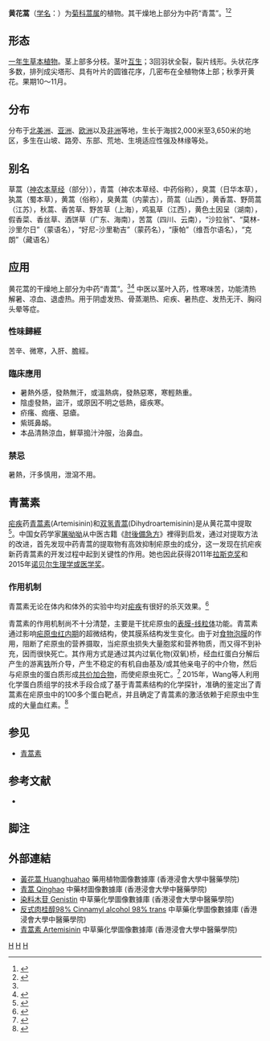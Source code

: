 {{Distinguish|青蒿}}
{{expand English}}
{{Speciesbox 
| taxon = Artemisia annua
| authority = Linn.
| image = Artemisia_annua.jpeg
}}
'''黄花蒿'''（[[学名|学名]]：{{lang|la|''Artemisia annua''}}）为[[菊科|菊科]][[蒿属|蒿属]]的植物。其干燥地上部分为中药“青蒿”。<ref name=cnpharm2015>{{cite book|title=中国药典2015版第一部|publisher=中国医药科技出版社|isbn=9787506773379|page=198<|url=http://www.drugfuture.com/Pharmacopoeia/CP2015-1/198-199.pdf|accessdate=19 January 2017|archiveurl=https://web.archive.org/web/20170119170527/http://www.drugfuture.com/Pharmacopoeia/CP2015-1/198-199.pdf|archivedate=2017-01-19|language=zh|format=PDF|quote=本品为菊科植物黄花蒿 Artemisia annua L. 的干燥地上部分。秋季花盛开时采割，除去老茎，阴干。|dead-url=no}}</ref><ref>{{cite news|title=抗瘧疾中藥──青蒿研究新知|url=http://www.nricm.edu.tw/files/14-1000-1344,r11-1.php|accessdate=2017-01-19|publisher=卫福部国家中医药研究所|quote=青蒿為菊科（Compositae）植物黃花蒿（Artemisia annua L.）的乾燥地上部分，性寒，味苦、辛，歸肝、膽經，主治暑邪發熱、陰虛發熱、夜熱早涼、骨蒸勞熱、瘧疾寒熱、濕熱黃疸|archive-url=https://web.archive.org/web/20170131193935/http://www.nricm.edu.tw/files/14-1000-1344,r11-1.php|archive-date=2017-01-31|dead-url=yes}}</ref>

== 形态 ==
[[一年生植物|一年生]][[草本植物|草本植物]]。茎上部多分枝。茎叶[[互生|互生]]；3回羽状全裂，裂片线形。头状花序多数，排列成尖塔形、具有叶片的圆锥花序，几密布在全植物体上部；秋季开黄花。果期10～11月。

== 分布 ==
分布于[[北美洲|北美洲]]、[[亚洲|亚洲]]、[[欧洲|欧洲]]以及[[非洲|非洲]]等地，生长于海拔2,000米至3,650米的地区，多生在山坡、路旁、东部、荒地、生境适应性强及林缘等处。

== 别名 ==
草蒿（[[神农本草经|神农本草经]]（部分）），青蒿（神农本草经、中药俗称），臭蒿（日华本草），犱蒿（蜀本草），黄蒿（俗称），臭黄蒿（内蒙古），茼蒿（山西），黄香蒿、野茼蒿（江苏），秋蒿、香苦草、野苦草（上海），鸡虱草（江西），黄色土因呈（湖南），假香菜、香丝草、酒饼草（广东、海南），苦蒿（四川、云南），“沙拉翁”、“莫林-沙里尔日”（蒙语名），“好尼-沙里勒吉”（蒙药名），“康帕”（维吾尔语名），“克朗”（藏语名）

== 应用 ==
黄花蒿的干燥地上部分为中药“青蒿”。<ref name=cnpharm2015/><ref>{{cite web|last1=Liu|first1=Artemisia|title=【2015诺贝尔奖】青蒿素、青蒿、黄花蒿，究竟什么关系？|url=http://www.guokr.com/article/440801/|publisher=guokr|accessdate=19 January 2017|language=zh|archive-date=2016-12-25|archive-url=https://web.archive.org/web/20161225104416/http://www.guokr.com/article/440801/|dead-url=no}}</ref>
中医以茎叶入药，性寒味苦，功能清热解暑、凉血、退虚热。用于阴虚发热、骨蒸潮热、疟疾、暑热症、发热无汗、胸闷头晕等症。

===性味歸經===
苦辛、微寒，入肝、膽經。

===臨床應用===
*暑熱外感，發熱無汗，或溫熱病，發熱惡寒，寒輕熱重。
*陰虛發熱，盜汗，或原因不明之低熱，瘧疾寒。
*疥瘙、痂癢、惡瘡。
*紫斑鼻衂。
*本品清熱涼血，鮮草搗汁沖服，治鼻血。

===禁忌===
暑熱，汗多慎用，泄瀉不用。

== 青蒿素 ==
{{main|青蒿素}}

[[疟疾|疟疾]]药[[青蒿素|青蒿素]](Artemisinin)和[[双氢青蒿|双氢青蒿]](Dihydroartemisinin)是从黄花蒿中提取<ref name="方舟子">{{Cite web|url=http://blog.sina.com.cn/s/blog_474068790102dsxb.html|title=青蒿素和中药有多大的关系？|author=[[方舟子|方舟子]]|date=2011-09-23|accessdate=2011-09-26|archive-date=2011-09-27|archive-url=https://web.archive.org/web/20110927233254/http://blog.sina.com.cn/s/blog_474068790102dsxb.html|dead-url=no}}</ref>。中国女药学家[[屠呦呦|屠呦呦]]从中医古籍《[[肘後備急方|肘後備急方]]》裡得到启发，通过对提取方法的改进，首先发现中药青蒿的提取物有高效抑制疟原虫的成分，这一发现在抗疟疾新药青蒿素的开发过程中起到关键性的作用。她也因此获得2011年[[拉斯克奖|拉斯克奖]]和2015年[[诺贝尔生理学或医学奖|诺贝尔生理学或医学奖]]。

===作用机制===
青蒿素无论在体内和体外的实验中均对[[疟疾|疟疾]]有很好的杀灭效果。<ref name="dxy_art1">{{cite web | url=http://infect.dxy.cn/article/142516 | title=2015 诺贝尔生理学或医学奖：青蒿素与疟疾 | accessdate=6 October 2015 | archive-date=2015-11-10 | archive-url=https://web.archive.org/web/20151110044056/http://infect.dxy.cn/article/142516 | dead-url=no }}</ref>

青蒿素的作用机制尚不十分清楚，主要是干扰疟原虫的[[表膜-线粒体|表膜-线粒体]]功能。青蒿素通过影响[[疟原虫|疟原虫]][[红内期|红内期]]的超微结构，使其膜系结构发生变化。由于对[[食物泡膜|食物泡膜]]的作用，阻断了疟原虫的营养摄取，当疟原虫损失大量胞浆和营养物质，而又得不到补充，因而很快死亡。其作用方式是通过其内过氧化物(双氧)桥，经血红蛋白分解后产生的游离[[铁|铁]]所介导，产生不稳定的有机自由基及/或其他亲电子的中介物，然后与疟原虫的蛋白质形成[[共价加合物|共价加合物]]，而使疟原虫死亡。<ref name="medref">{{cite web | url=http://drugref.medlive.com.cn/drugref/drug_info.do?id=3188 | title=青蒿素栓_化生药说明书_临床用药参考 | accessdate=6 October 2015 | archive-date=2019-09-04 | archive-url=https://web.archive.org/web/20190904131443/http://drugref.medlive.com.cn/drugref/drug_info.do?id=3188 | dead-url=yes }}</ref> 2015年，Wang等人利用化学蛋白质组学的技术手段合成了基于青蒿素结构的化学探针，准确的鉴定出了青蒿素在疟原虫中的100多个蛋白靶点，并且确定了青蒿素的激活依赖于疟原虫中生成的大量血红素。<ref>{{cite journal | vauthors = Wang J, Zhang CJ, Chia WN, Loh CC, Li Z, Lee YM, He Y, Yuan LX, Lim TK, Liu M, Liew CX, Lee YQ, Zhang J, Lu N, Lim CT, Hua ZC, Liu B, Shen HM, Tan KS, Lin Q | title = Haem-activated promiscuous targeting of artemisinin in Plasmodium falciparum | journal = Nature Communications | volume = 6 | pages = 10111 | pmid = 26694030 | doi = 10.1038/ncomms10111 | pmc=4703832 | year=2015}}</ref>

== 参见 == 
* [[青蒿素|青蒿素]]

== 参考文献 ==
<div class="references-small">
* {{cite web| url =http://www.bioinfo.cn/db05/KmzwSpecies.php?action=view&id=2792| title =黄花蒿| work =《中国高等植物数据库全库》| publisher =中国科学院微生物研究所| author =昆明植物研究所| accessdate =2009-02-23| deadurl =yes| archiveurl =https://web.archive.org/web/20160305064850/http://www.bioinfo.cn/db05/KmzwSpecies.php?action=view&id=2792| archivedate =2016-03-05}}
</div>

== 脚注 ==
{{reflist}}

==外部連結==
* [http://libproject.hkbu.edu.hk/was40/detail?lang=ch&channelid=1288&searchword=herb_id=D00676 黃花蒿 Huanghuahao]{{Wayback|url=http://libproject.hkbu.edu.hk/was40/detail?lang=ch&channelid=1288&searchword=herb_id=D00676 |date=20151007164702 }} 藥用植物圖像數據庫 (香港浸會大學中醫藥學院) {{zh}}{{en}}
* [http://libproject.hkbu.edu.hk/was40/detail?channelid=47953&searchword=pid=B00281 青蒿 Qinghao]{{Wayback|url=http://libproject.hkbu.edu.hk/was40/detail?channelid=47953&searchword=pid=B00281 |date=20151007162732 }} 中藥材圖像數據庫 (香港浸會大學中醫藥學院)
* [http://libproject.hkbu.edu.hk/was40/detail?channelid=22253&lang=cht&searchword=code=P00471 染料木苷 Genistin]{{Wayback|url=http://libproject.hkbu.edu.hk/was40/detail?channelid=22253&lang=cht&searchword=code=P00471 |date=20150521030810 }} 中草藥化學圖像數據庫 (香港浸會大學中醫藥學院) {{zh}}{{en}}
* [http://libproject.hkbu.edu.hk/was40/detail?channelid=22253&lang=cht&searchword=code=P00327 反式肉桂醇98% Cinnamyl alcohol 98% trans]{{Wayback|url=http://libproject.hkbu.edu.hk/was40/detail?channelid=22253&lang=cht&searchword=code=P00327 |date=20160304084759 }} 中草藥化學圖像數據庫 (香港浸會大學中醫藥學院) {{zh}}{{en}}
* [http://libproject.hkbu.edu.hk/was40/detail?channelid=22253&lang=cht&searchword=code=P00396 青蒿素 Artemisinin]{{Wayback|url=http://libproject.hkbu.edu.hk/was40/detail?channelid=22253&lang=cht&searchword=code=P00396 |date=20151009111914 }} 中草藥化學圖像數據庫 (香港浸會大學中醫藥學院) {{zh}}{{en}}

{{Wikisource|本草綱目/草之四}}
{{Taxonbar}}
[[Category:蒿属|H]]
[[Category:阿塞拜疆植物|H]]
[[Category:卡尔·林奈命名的生物分类|H]]